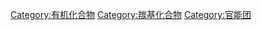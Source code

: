 {{Commonscat|Ketenes}}

[[Category:有机化合物|Category:有机化合物]]
[[Category:羰基化合物|Category:羰基化合物]]
[[Category:官能团|Category:官能团]]